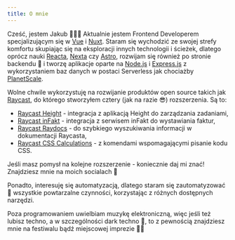 ```yaml
---
title: O mnie
---
```


Cześć, jestem Jakub 🧑🏼‍💻 Aktualnie jestem Frontend Developerem specjalizującym się w [Vue](https://vuejs.org/) i [Nuxt](https://nuxtjs.org/). Staram się wychodzić ze swojej strefy komfortu skupiając się na eksploracji innych technologii i ścieżek, dlatego oprócz nauki [Reacta](https://react.dev/), [Nexta](https://nextjs.org/) czy [Astro](https://astro.build/), rozwijam się również po stronie backendu 👀 i tworzę aplikacje oparte na [Node.js](https://nodejs.org/en) i [Express.js](https://expressjs.com/) z wykorzystaniem baz danych w postaci Serverless jak chociażby [PlanetScale](https://planetscale.com/).

Wolne chwile wykorzystuję na rozwijanie produktów open source takich jak [Raycast](https://www.raycast.com/teziovsky), do którego stworzyłem cztery (jak na razie 😎) rozszerzenia. Są to:

- [Raycast Height](https://www.raycast.com/teziovsky/height) - integracja z aplikacją Height do zarządzania zadaniami,
- [Raycast inFakt](https://www.raycast.com/teziovsky/infakt) - integracja z serwisem inFakt do wystawiania faktur,
- [Raycast Raydocs](https://www.raycast.com/teziovsky/raydocs) - do szybkiego wyszukiwania informacji w dokumentacji Raycasta,
- [Raycast CSS Calculations](https://www.raycast.com/teziovsky/css-calculations/commands) - z komendami wspomagającymi pisanie kodu CSS.

Jeśli masz pomysł na kolejne rozszerzenie - koniecznie daj mi znać! Znajdziesz mnie na moich socialach 💬

Ponadto, interesuję się automatyzacją, dlatego staram się zautomatyzować 🤖 wszystkie powtarzalne czynności, korzystając z różnych dostępnych narzędzi.

Poza programowaniem uwielbiam muzykę elektroniczną, więc jeśli też lubisz techno, a w szczególności dark techno 🖤, to z pewnością znajdziesz mnie na festiwalu bądź miejscowej imprezie 🕺🏼
